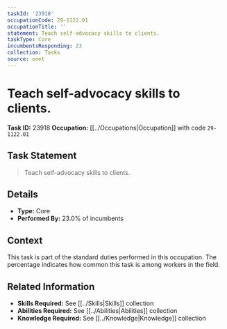 ```yaml
---
taskId: '23918'
occupationCode: 29-1122.01
occupationTitle: ''
statement: Teach self-advocacy skills to clients.
taskType: Core
incumbentsResponding: 23
collection: Tasks
source: onet
---
```

# Teach self-advocacy skills to clients.

**Task ID:** 23918
**Occupation:** [[../Occupations|Occupation]] with code `29-1122.01`

## Task Statement

> Teach self-advocacy skills to clients.

## Details

- **Type:** Core
- **Performed By:** 23.0% of incumbents

## Context

This task is part of the standard duties performed in this occupation. The percentage indicates how common this task is among workers in the field.

## Related Information

- **Skills Required:** See [[../Skills|Skills]] collection
- **Abilities Required:** See [[../Abilities|Abilities]] collection
- **Knowledge Required:** See [[../Knowledge|Knowledge]] collection

